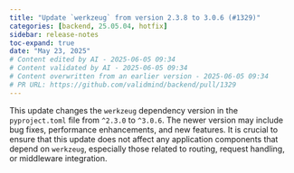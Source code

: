 ```yaml
---
title: "Update `werkzeug` from version 2.3.8 to 3.0.6 (#1329)"
categories: [backend, 25.05.04, hotfix]
sidebar: release-notes
toc-expand: true
date: "May 23, 2025"
# Content edited by AI - 2025-06-05 09:34
# Content validated by AI - 2025-06-05 09:34
# Content overwritten from an earlier version - 2025-06-05 09:34
# PR URL: https://github.com/validmind/backend/pull/1329
---
```


This update changes the `werkzeug` dependency version in the `pyproject.toml` file from `^2.3.0` to `^3.0.6`. The newer version may include bug fixes, performance enhancements, and new features. It is crucial to ensure that this update does not affect any application components that depend on `werkzeug`, especially those related to routing, request handling, or middleware integration.